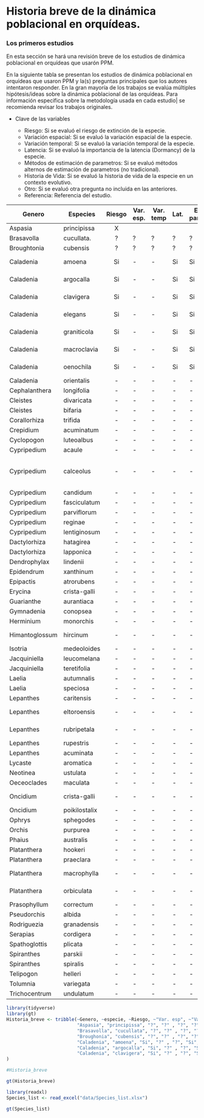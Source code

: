 # Historia breve de la dinámica poblacional en orquídeas.








### Los primeros estudios

En esta sección se hará una revisión breve de los estudios de dinámica poblacional en orquídeas que usarón PPM.  






En la siguiente tabla se presentan los estudios de dinámica poblacional en orquídeas que usaron PPM y la(s) preguntas principales que los autores intentaron responder. En la gran mayoría de los trabajos se evalúa múltiples hipótesis/ideas sobre la dinámica poblacional de las orquídeas. Para información especifica sobre la metodología usada en cada estudio| se recomienda revisar los trabajos originales. 

- Clave de las variables

    - Riesgo: Si se evaluó el riesgo de extinción de la especie.
    - Variación espacial: Si se evaluó la variación espacial de la especie.
    - Variación temporal: Si se evaluó la variación temporal de la especie.
    - Latencia: Si se evaluó la importancia de la latencia (Dormancy) de la especie.
    - Métodos de estimación de parametros: Si se evaluó métodos alternos de estimación de parametros (no tradicional).
    - Historia de Vida: Si se evaluó la historia de vida de la especie en un contexto evolutivo.
    - Otro: Si se evaluó otra pregunta no incluida en las anteriores.
    - Referencia: Referencia del estudio.
                     
                      

| Genero  | Especies    | Riesgo | Var. esp. | Var. temp | Lat. | Est. param. | Hist. vida |   Ref |
|---------|----------   |:------:|-----------|-----------|------|-------------|:-----------:|------|
|Aspasia  |principissa  |    X   |           |           |     |             |   X          |  @zotz2006population |
|Brasavolla| cucullata. | ? | ? | ?| ?| ?| ?| @ackerman2020small|
|Broughtonia| cubensis | ?| ? | ?| ?| ?| ?| @raventos2021effects|
|Caladenia| amoena      | Si| - | -| Si| Si| Si| @tremblay2009population; @tremblay2009dormancy|
|Caladenia| argocalla   | Si| - | -| Si| Si| Si| @tremblay2009population; @tremblay2009dormancy|
|Caladenia| clavigera   | Si| - | -| Si| Si| Si| @tremblay2009population; @tremblay2009dormancy|
|Caladenia| elegans     | Si| - | -| Si| Si| Si| @tremblay2009population; @tremblay2009dormancy|
|Caladenia| graniticola | Si| - | -| Si| Si| Si| @tremblay2009population; @tremblay2009dormancy|
|Caladenia| macroclavia | Si| - | -| Si| Si| Si| @tremblay2009population; @tremblay2009dormancy|
|Caladenia| oenochila   | Si| - | -| Si| Si| Si| @tremblay2009population; @tremblay2009dormancy|
|Caladenia| orientalis  | -| - | -| -| -| -| @coates2009demographic|
|Cephalanthera| longifolia| -| - | -| -| -| -| @shefferson2012linking|
|Cleistes| divaricata   | -| - | -| -| -| -| @gregg1991variation|
|Cleistes| bifaria      | -| - | -| -| -| -| @gregg2006comparison|
|Corallorhiza| trifida| -| - | -| -| -| -| @iriondo2009peligro|
|Crepidium| acuminatum| -| - | -| -| -| -| @timsina2021six|
|Cyclopogon| luteoalbus| -| - | -| -| -| -| @juarez2014viability|
|Cypripedium| acaule| -| - | -| -| -| -| @cochran1992simple|
|Cypripedium| calceolus| -| - | -| -| -| -| @nicole2005population; @garcia2010living; @shefferson2012linking; @davison2013contributions|
|Cypripedium| candidum| -| - | -| -| -| -| @davison2013contributions|
|Cypripedium| fasciculatum| -| - | -| -| -| -| @thorpe2011trends|
|Cypripedium| parviflorum| -| - | -| -| -| -| @shefferson2014life|
|Cypripedium| reginae| -| - | -| -| -| -| @kery2004demographic|
|Cypripedium| lentiginosum| -| - | -| -| -| -| @zhongjian2008correlation|
|Dactylorhiza| hatagirea| -| - | -| -| -| -| @chapagain2021illegal|
|Dactylorhiza| lapponica| -| - | -| -| -| -| @sletvold2010long|
|Dendrophylax| lindenii| -| - | -| -| -| -| @raventos2015population|
|Epidendrum| xanthinum| -| - | -| -| -| -| @farfan2008estrategias|
|Epipactis| atrorubens| -| - | -| -| -| -| @hens2017low|
|Erycina| crista-galli| -| - | -| -| -| -| @mondragon2007life|
|Guarianthe| aurantiaca| -| - | -| -| -| -| @mondragon2009population|
|Gymnadenia| conopsea| -| - | -| -| -| -| @oien2002flowering|
|Herminium| monorchis| -| - | -| -| -| -| @wells1998flowering|
|Himantoglossum| hircinum| -| - | -| -| -| -| @carey1998modelling; @pfeifer2006influence|
|Isotria| medeoloides| -| - | -| -| -| -| @alahuhta2017instant|
|Jacquiniella| leucomelana| -| - | -| -| -| -| @winkler2009population|
|Jacquiniella| teretifolia| -| - | -| -| -| -| @winkler2009population|
|Laelia| autumnalis| -| - | -| -| -| -| @emeterio2021does|
|Laelia| speciosa| -| - | -| -| -| -| @hernandez1992dinamica|
|Lepanthes| caritensis| -| - | -| -| -| -| @tremblay1997lepanthes|
|Lepanthes|eltoroensis| -| - | -| -| -| -| @tremblay2001gene; @tremblay2003population|
|Lepanthes| rubripetala| -| - | -| -| -| -| @tremblay2001gene; @tremblay2015stable|
|Lepanthes| rupestris| -| - | -| -| -| -| @tremblay2001gene|
|Lepanthes| acuminata| -| - | -| -| -| -| @raventos2018comparison|
|Lycaste | aromatica| -| - | -| -| -| -| @winkler2009population|
|Neotinea| ustulata| -| - | -| -| -| -| @shefferson2007dormancy|
| Oeceoclades| maculata| -| - | -| -| -| -| @riveron2019spatio|
| Oncidium| crista-galli| -| - | -| -| -| -| @maldonado2005patron, @mondragon2007life|
| Oncidium| poikilostalix| -| - | -| -| -| -| @raventos2018comparison|
| Ophrys| sphegodes| -| - | -| -| -| -| @hutchings2010population|
| Orchis| purpurea| -| - | -| -| -| -| @jacquemyn2010seed|
| Phaius| australis| -| - | -| -| -| -| @simmons2016Viability|
| Platanthera| hookeri| -| - | -| -| -| -| @reddoch2007population|
| Platanthera| praeclara| -| - | -| -| -| -| @sieg1995influence|
| Platanthera| macrophylla| -| - | -| -| -| -| @cleavitt2017life; @berry2021population|
| Platanthera| orbiculata| -| - | -| -| -| -| @cleavitt2017life; @berry2021population|
| Prasophyllum| correctum| -| - | -| -| -| -| @coates2006effects|
| Pseudorchis| albida| -| - | -| -| -| -| @stipkova2013mowing|
| Rodriguezia| granadensis| -| - | -| -| -| -| @ospina2023effect|
| Serapias| cordigera| -| - | -| -| -| -| @pellegrino2014effects|
| Spathoglottis| plicata| -| - | -| -| -| -| @falcon2017quantifying|
| Spiranthes| parskii| -| - | -| -| -| -| @wonka2010herbivores|
| Spiranthes| spiralis| -| - | -| -| -| -| @jacquemyn2007long|
| Telipogon| helleri| -| - | -| -| -| -| @raventos2018comparison|
| Tolumnia| variegata| -| - | -| -| -| -| @calvo1993evolutionary|
| Trichocentrum| undulatum| -| - | -| -| -| -| @borrero2023populations|




```r
library(tidyverse)
library(gt)
Historia_breve <- tribble(~Genero, ~especie, ~Riesgo, ~"Var. esp", ~"Var.temp", ~Latencia, ~"Est. param", ~"Hist. Vida", ~Referencia,
                          "Aspasia", "principissa", "?", "?" , "?", "?", "?", "?", "[@zotz2006population]",
                          "Brasavolla", "cucullata", "?", "?" , "?", "?", "?", "?", "?",
                          "Broughonia", "cubensis", "?", "?" , "?", "?", "?", "?", "?",
                          "Caladenia", "amoena", "Si", "?" , "?", "Si", "Si", "Si", "?",
                          "Caladenia", "argocalla", "Si", "?" , "?", "Si", "Si", "Si", "?",
                          "Caladenia", "clavigera", "Si", "?" , "?", "Si", "Si", "Si", "?",
)

#Historia_breve

gt(Historia_breve)
```     





```r
library(readxl)
Species_list <- read_excel("data/Species_list.xlsx")

gt(Species_list)
```


